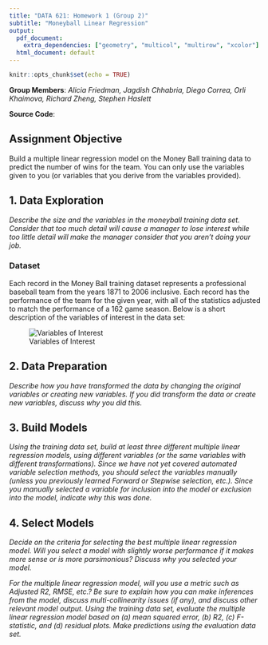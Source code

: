 ```yaml
---
title: "DATA 621: Homework 1 (Group 2)"
subtitle: "Moneyball Linear Regression"
output:
  pdf_document:
    extra_dependencies: ["geometry", "multicol", "multirow", "xcolor"]
  html_document: default
---
```


```r
knitr::opts_chunk$set(echo = TRUE)
```

**Group Members**: _Alicia Friedman, Jagdish Chhabria, Diego Correa, Orli Khaimova, Richard Zheng, Stephen Haslett_

**Source Code**:

## Assignment Objective

Build a multiple linear regression model on the Money Ball training data to predict the number of wins for the team. You can
only use the variables given to you (or variables that you derive from the variables provided).


## 1. Data Exploration

*Describe the size and the variables in the moneyball training data set. Consider that too much detail will cause a
manager to lose interest while too little detail will make the manager consider that you aren’t doing your job.*

### Dataset

Each record in the Money Ball training dataset represents a professional baseball team from the years 1871 to 2006 inclusive. Each record
has the performance of the team for the given year, with all of the statistics adjusted to match the performance of a 162 game season.
Below is a short description of the variables of interest in the data set:

![Variables of Interest](./images/variables-of-interest.png)


## 2. Data Preparation

*Describe how you have transformed the data by changing the original variables or creating new variables. If you did transform the data
or create new variables, discuss why you did this.*


## 3. Build Models

*Using the training data set, build at least three different multiple linear regression models, using different variables
(or the same variables with different transformations). Since we have not yet covered automated variable selection methods,
you should select the variables manually (unless you previously learned Forward or Stepwise selection, etc.). Since you manually
selected a variable for inclusion into the model or exclusion into the model, indicate why this was done.*


## 4. Select Models

*Decide on the criteria for selecting the best multiple linear regression model. Will you select a model with slightly
worse performance if it makes more sense or is more parsimonious? Discuss why you selected your model.*

*For the multiple linear regression model, will you use a metric such as Adjusted R2, RMSE, etc.? Be sure to
explain how you can make inferences from the model, discuss multi-collinearity issues (if any), and discuss other
relevant model output. Using the training data set, evaluate the multiple linear regression model based on (a)
mean squared error, (b) R2, (c) F-statistic, and (d) residual plots. Make predictions using the evaluation data set.*


